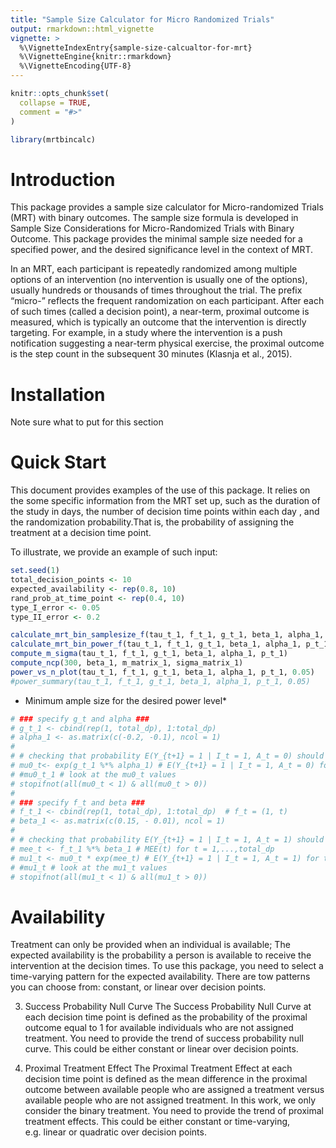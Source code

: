 ```yaml
---
title: "Sample Size Calculator for Micro Randomized Trials"
output: rmarkdown::html_vignette
vignette: >
  %\VignetteIndexEntry{sample-size-calcualtor-for-mrt}
  %\VignetteEngine{knitr::rmarkdown}
  %\VignetteEncoding{UTF-8}
---
```


```r
knitr::opts_chunk$set(
  collapse = TRUE,
  comment = "#>"
)
```

```r
library(mrtbincalc)
```

# Introduction 
This package provides a sample size calculator for Micro-randomized Trials (MRT) with binary outcomes. The sample size formula is developed in Sample Size Considerations for Micro-Randomized Trials with Binary Outcome. This package provides the minimal sample size needed for a specified power, and the desired significance level in the context of MRT.

In an MRT, each participant is repeatedly randomized among multiple options of an intervention (no intervention is usually one of the options), usually hundreds or thousands of times throughout the trial. The prefix “micro-” reflects the frequent randomization on each participant. After each of such times (called a decision point), a near-term, proximal outcome is measured, which is typically an outcome that the intervention is directly targeting. For example, in a study where the intervention is a push notification suggesting a near-term physical exercise, the proximal outcome is the step count in the subsequent 30
minutes (Klasnja et al., 2015).


# Installation 

Note sure what to put for this section 



# Quick Start
This document provides examples of the use of this package. It relies on the some specific information from the MRT set up, such as the duration of the study in days, the number of decision time points within each day , and the randomization probability.That is, the probability of assigning the treatment at a decision time point. 



To illustrate, we provide an example of such input:

```r

set.seed(1)
total_decision_points <- 10
expected_availability <- rep(0.8, 10)  
rand_prob_at_time_point <- rep(0.4, 10) 
type_I_error <- 0.05 
type_II_error <- 0.2 

calculate_mrt_bin_samplesize_f(tau_t_1, f_t_1, g_t_1, beta_1, alpha_1, p_t_1, 0.05, .2, FALSE)
calculate_mrt_bin_power_f(tau_t_1, f_t_1, g_t_1, beta_1, alpha_1, p_t_1, 0.05, 100)
compute_m_sigma(tau_t_1, f_t_1, g_t_1, beta_1, alpha_1, p_t_1)
compute_ncp(300, beta_1, m_matrix_1, sigma_matrix_1)
power_vs_n_plot(tau_t_1, f_t_1, g_t_1, beta_1, alpha_1, p_t_1, 0.05)
#power_summary(tau_t_1, f_t_1, g_t_1, beta_1, alpha_1, p_t_1, 0.05)
```


* Minimum ample size for the desired power level* 

```r
# ### specify g_t and alpha ###
# g_t_1 <- cbind(rep(1, total_dp), 1:total_dp)  
# alpha_1 <- as.matrix(c(-0.2, -0.1), ncol = 1)
# 
# # checking that probability E(Y_{t+1} = 1 | I_t = 1, A_t = 0) should always be between 0 and 1.
# mu0_t<- exp(g_t_1 %*% alpha_1) # E(Y_{t+1} = 1 | I_t = 1, A_t = 0) for t = 1,...,total_dp
# #mu0_t_1 # look at the mu0_t values
# stopifnot(all(mu0_t < 1) & all(mu0_t > 0))
# 
# ### specify f_t and beta ###
# f_t_1 <- cbind(rep(1, total_dp), 1:total_dp)  # f_t = (1, t)
# beta_1 <- as.matrix(c(0.15, - 0.01), ncol = 1)
# 
# # checking that probability E(Y_{t+1} = 1 | I_t = 1, A_t = 1) should always be between 0 and 1.
# mee_t <- f_t_1 %*% beta_1 # MEE(t) for t = 1,...,total_dp
# mu1_t <- mu0_t * exp(mee_t) # E(Y_{t+1} = 1 | I_t = 1, A_t = 1) for t = 1,...,total_dp
# #mu1_t # look at the mu1_t values
# stopifnot(all(mu1_t < 1) & all(mu1_t > 0))

```



# Availability
Treatment can only be provided when an individual is available; The expected availability is the probability a person is available to receive the intervention at the decision times.
To use this package, you need to select a time-varying pattern for the expected availability. There are tow patterns you can choose from: constant, or linear over decision points.

3. Success Probability Null Curve
The Success Probability Null Curve at each decision time point is defined as the probability of the proximal outcome equal to 1 for available individuals who are not assigned treatment.
You need to provide the trend of success probability null curve. This could be either constant or linear over decision points.

4. Proximal Treatment Effect
The Proximal Treatment Effect at each decision time point is defined as the mean difference in the proximal outcome between available people who are assigned a treatment versus available people who are not assigned treatment. In this work, we only consider the binary treatment. You need to provide the trend of proximal treatment effects. This could be either constant or time-varying, e.g. linear or quadratic over decision points.




